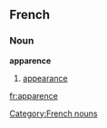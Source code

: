 ==French==
===Noun===
'''apparence''' {{f}}
#[[appearance]]

[[Category:French nouns]]

[[fr:apparence]]